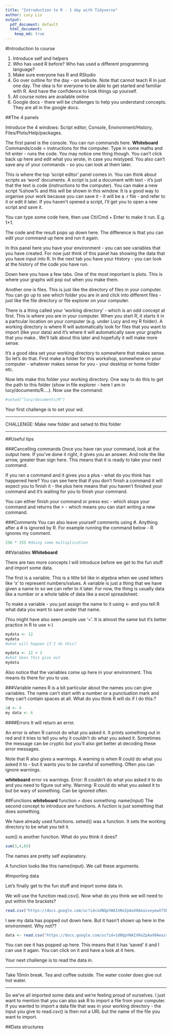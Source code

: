 ```yaml
---
title: "Introduction to R - 1 day with Tidyverse"
author: Lucy Liu
output:
  pdf_document: default
  html_document: 
    keep_md: true
---
```


#Introduction to course

1. Introduce self and helpers
2. Who has used R before? Who has used a different programming language?
3. Make sure everyone has R and RStudio
4. Go over outline for the day - on website. Note that cannot teach R in just one day. The idea is for everyone to be able to get started and familiar with R. And have the confidence to look things up yourself.  
5. All course notes are available online
6. Google docs - there will be challenges to help you understand concepts. They are all in the google docs.

##The 4 panels

Introduce the 4 windows: Script editor, Console, Environment/History, Files/Plots/Help/packages.

The first panel is the console. You can run commands here. 
**Whiteboard**
Commands/code = instructions for the computer. 
Type in some maths and hit enter - runs the code. 
You may notice one thing though. You can't click back up here and edit what you wrote, in case you mistyped. You also can't save any of your commands - so you can look at them later.

This is where the top 'script editor' panel comes in. You can think about scripts as 'word' documents. A script is just a document with text - it's just that the text is code (instructions to the computer). You can make a new script %show% and this will be shown in this window. It is a good way to organise your work because you can save it - it will be a .r file - and refer to it or edit it later. If you haven't opened a script, I'll get you to open a new script and save it.  

You can type some code here, then use Ctl/Cmd + Enter to make it run. E.g. 1+1.

The code and the result pops up down here. The difference is that you can edit your command up here and run it again. 

In this panel here you have your environment - you can see variables that you have created. For now just think of this panel has showing the data that you have input into R. In the next tab you have your History - you can look at the history of the code you have run. 

Down here you have a few tabs. One of the most important is plots. This is where your graphs will pop out when you make them. 

Another one is files. This is just like the directory of files in your computer. You can go up to see which folder you are in and click into different files - just like the file directory or file explorer on your computer. 

There is a thing called your 'working directory' - which is an odd concept at first. This is where you are in your computer. When you start R, it starts it in a partcular location on your computer (e.g. under Lucy and my R folder). A working directory is where R will automatically look for files that you want to import (like your data) and it's where it will automatically save your graphs that you make.. We'll talk about this later and hopefully it will make more sense. 

It's a good idea set your working directory to somewhere that makes sense. So let's do that. First make a folder for this workshop, somewhere on your computer - whatever makes sense for you - your desktop or home folder etc.

Now lets make this folder your working directory. One way to do this to get the path to this folder (show in file explorer - here I am in lucy/documents/R....).
Now use the command:

```r
#setwd("lucy/documents/R")
```

Your first challenge is to set your wd.

***
CHALLENGE: Make new folder and setwd to this folder

***
  
##Useful tips

###Cancelling commands
Once you have ran your command, look at the output here. If you've done it right, it gives you an answer. And note the like arrow, greater than sign here. This means that it is ready to take your next command.

If you ran a command and it gives you a plus - what do you think has happened here?
You can see here that if you don't finish a command it will expect you to finish it - the plus here means that you haven't finished your command and it's waiting for you to finish your command. 

You can either finish your command or press esc - which stops your command and returns the > - which means you can start writing a new command.

###Comments
You can also leave yourself comments using #. Anything after a # is ignored by R. For example running the command below - R ignores my comment.

```r
256 * 255 #doing some multiplication
```

##Variables
**Whiteboard**

There are two more concepts I will introduce before we get to the fun stuff and import some data. 

The first is a variable. This is a little bit like  in algebra when we used letters like 'x' to represent numbers/values. A variable is just a thing that we have given a name to so we can refer to it later. For now, the thing is usually data like a number or a whole table of data like a excel spreadsheet.

To make a variable - you just assign the name to it using <- and you tell R what data you want to save under that name. 

(You might have also seen people use '='. It is almost the same but it's better practice in R to use <-)

```r
mydata <- 12
mydata
#what will happen if I do this?

mydata <- 12 + 3
#what does this give out
mydata
```

Also notice that the variables come up here in your environment. This means its there for you to use.

###Variable names
R is a bit particular about the names you can give variables. The name can't start with a number or a punctuation mark and they can't contain spaces at all. What do you think R will do if I do this:?
```r
2d <- 4
my data <- 6
```

####Errors
It will return an error.

An error is when R cannot do what you asked it. It prints something out in red and it tries to tell you why it couldn't do what you asked it. Sometimes the message can be cryptic but you'll also get better at decoding these error messages. 

Note that R also gives a warnings. A warning is when R could do what you asked it to - but it wants you to be careful of something. Often you can ignore warnings. 

**whiteboard** error vs warnings.
Error: R couldn't do what you asked it to do and you need to figure out why.
Warning: R could do what you asked it to but be wary of something. Can be ignored often.

##Functions
**whiteboard** function = does something. name(input)
The second concept to introduce are functions. A fuction is just something that does something.

We have already used functions. setwd() was a function. It sets the working directory to be what you tell it.

sum() is another function. What do you think it does?

```r
sum(3,4,65)
```

The names are pretty self explanatory.

A function looks like this name(input). We call these arguments. 

#Importing data

Let's finally get to the fun stuff and import some data in.

We will use the function read.csv(). Now what do you think we will need to put within the brackets?
```r
read.csv("https://docs.google.com/uc?id=1dNQpYWAIXReZpAaV0AeaiveyewX7SNTK&export=download")
```

I see my data has popped out down here. But it hasn't shown up here in the environment. Why not??

```r
data <- read.csv("https://docs.google.com/uc?id=1dNQpYWAIXReZpAaV0AeaiveyewX7SNTK&export=download")
```

You can see it has popped up here. This means that it has 'saved' it and I can use it again. You can click on it and have a look at it here.

Your next challenge is to read the data in.

***

Take 10min break. Tea and coffee outside. The water cooler does give out hot water.

***

So we've all imported some data and we're feeling proud of ourselves. I just want to mention that you can also ask R to import a file from your computer. If you wanted to import a data file that was in your working directory - the input you give to read.csv() is then not a URL but the name of the file you want to import. 

##Data structures










